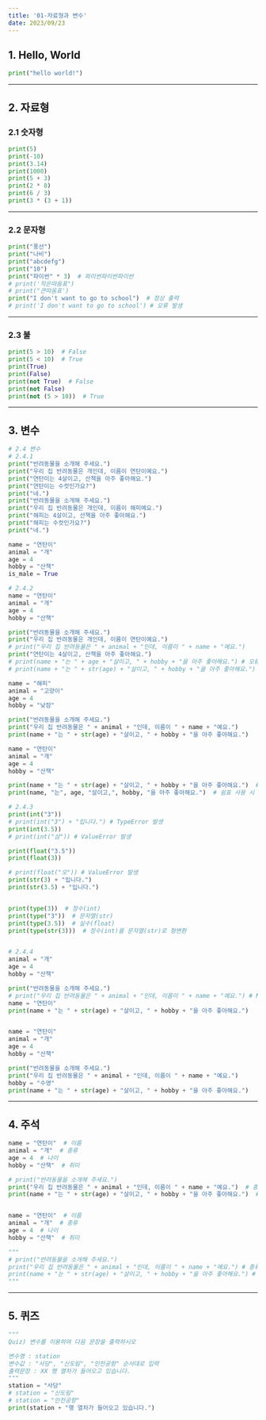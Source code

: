 ```yaml
---
title: '01-자료형과 변수'
date: 2023/09/23
---
```


## 1. Hello, World

```python
print("hello world!")
```

---

## 2. 자료형

### 2.1 숫자형

```py
print(5)
print(-10)
print(3.14)
print(1000)
print(5 + 3)
print(2 * 8)
print(6 / 3)
print(3 * (3 + 1))
```

---

### 2.2 문자형

```py
print("풍선")
print("나비")
print("abcdefg")
print("10")
print("파이썬" * 3)  # 파이썬파이썬파이썬
# print('작은따옴표")
# print("큰따옴표')
print("I don't want to go to school")  # 정상 출력
# print('I don't want to go to school') # 오류 발생
```

---

### 2.3 불

```py
print(5 > 10)  # False
print(5 < 10)  # True
print(True)
print(False)
print(not True)  # False
print(not False)
print(not (5 > 10))  # True
```

---

## 3. 변수

```py
# 2.4 변수
# 2.4.1
print("반려동물을 소개해 주세요.")
print("우리 집 반려동물은 개인데, 이름이 연탄이예요.")
print("연탄이는 4살이고, 산책을 아주 좋아해요.")
print("연탄이는 수컷인가요?")
print("네.")
print("반려동물을 소개해 주세요.")
print("우리 집 반려동물은 개인데, 이름이 해피예요.")
print("해피는 4살이고, 산책을 아주 좋아해요.")
print("해피는 수컷인가요?")
print("네.")

name = "연탄이"
animal = "개"
age = 4
hobby = "산책"
is_male = True

# 2.4.2
name = "연탄이"
animal = "개"
age = 4
hobby = "산책"

print("반려동물을 소개해 주세요.")
print("우리 집 반려동물은 개인데, 이름이 연탄이예요.")
# print("우리 집 반려동물은 " + animal + "인데, 이름이 " + name + "예요.")
print("연탄이는 4살이고, 산책을 아주 좋아해요.")
# print(name + "는 " + age + "살이고, " + hobby + "을 아주 좋아해요.") # 오류 발생
# print(name + "는 " + str(age) + "살이고, " + hobby + "을 아주 좋아해요.")

name = "해피"
animal = "고양이"
age = 4
hobby = "낮잠"

print("반려동물을 소개해 주세요.")
print("우리 집 반려동물은 " + animal + "인데, 이름이 " + name + "예요.")
print(name + "는 " + str(age) + "살이고, " + hobby + "을 아주 좋아해요.")

name = "연탄이"
animal = "개"
age = 4
hobby = "산책"

print(name + "는 " + str(age) + "살이고, " + hobby + "을 아주 좋아해요.")  # + 연산자 사용 시
print(name, "는", age, "살이고,", hobby, "을 아주 좋아해요.")  # 쉼표 사용 시

# 2.4.3
print(int("3"))
# print(int("3") + "입니다.") # TypeError 발생
print(int(3.5))
# print(int("삼")) # ValueError 발생

print(float("3.5"))
print(float(3))

# print(float("오")) # ValueError 발생
print(str(3) + "입니다.")
print(str(3.5) + "입니다.")


print(type(3))  # 정수(int)
print(type("3"))  # 문자열(str)
print(type(3.5))  # 실수(float)
print(type(str(3)))  # 정수(int)를 문자열(str)로 형변환


# 2.4.4
animal = "개"
age = 4
hobby = "산책"

print("반려동물을 소개해 주세요.")
# print("우리 집 반려동물은 " + animal + "인데, 이름이 " + name + "예요.") # NameError 발생
name = "연탄이"
print(name + "는 " + str(age) + "살이고, " + hobby + "을 아주 좋아해요.")


name = "연탄이"
animal = "개"
age = 4
hobby = "산책"

print("반려동물을 소개해 주세요.")
print("우리 집 반려동물은 " + animal + "인데, 이름이 " + name + "예요.")
hobby = "수영"
print(name + "는 " + str(age) + "살이고, " + hobby + "을 아주 좋아해요.")
```

---

## 4. 주석

```py
name = "연탄이"  # 이름
animal = "개"  # 종류
age = 4  # 나이
hobby = "산책"  # 취미

# print("반려동물을 소개해 주세요.")
print("우리 집 반려동물은 " + animal + "인데, 이름이 " + name + "예요.")  # 종류, 이름
print(name + "는 " + str(age) + "살이고, " + hobby + "을 아주 좋아해요.")  # 나이, 취미


name = "연탄이"  # 이름
animal = "개"  # 종류
age = 4  # 나이
hobby = "산책"  # 취미

"""
# print("반려동물을 소개해 주세요.")
print("우리 집 반려동물은 " + animal + "인데, 이름이 " + name + "예요.") # 종류, 이름
print(name + "는 " + str(age) + "살이고, " + hobby + "을 아주 좋아해요.") # 나이, 취미
"""
```

---

## 5. 퀴즈

```py
"""
Quiz) 변수를 이용하여 다음 문장을 출력하시오

변수명 : station
변수값 : "사당", "신도림", "인천공항" 순서대로 입력
출력문장 : XX 행 열차가 들어오고 있습니다.
"""
station = "사당"
# station = "신도림"
# station = "인천공항"
print(station + "행 열차가 들어오고 있습니다.")
```
